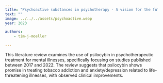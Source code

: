 ```yaml
---
title: "Psychoactive substances in psychotherapy - A vision for the future? – A systematic review on Psilocybin"
text: ""
image: ../../../assets/psychoactive.webp
year: 2023

authors:
    - tim-j-moeller
    
---
```

This literature review examines the use of psilocybin in psychotherapeutic treatment for mental illnesses, specifically focusing on studies published between 2017 and 2022. The review suggests that psilocybin shows promise in treating tobacco addiction and anxiety/depression related to life-threatening illnesses, with observed clinical improvements. 